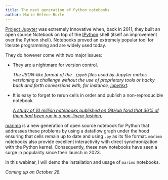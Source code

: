 ```yaml
---
title: The next generation of Python notebooks
author: Marie-Hélène Burle
---
```


:::{.def}

[Project Jupyter](https://jupyter.org/) was extremely innovative when, back in 2011, they built an open source Notebook on top of the [IPython](https://ipython.org/) shell (itself an improvement over the Python shell). Notebooks proved an extremely popular tool for literate programming and are widely used today.

They do however come with two major issues:

- They are a nightmare for version control.

  *The JSON-like format of the `.ipynb` files used by Jupyter makes versioning a challenge without the use of proprietary tools or hacky back and forth conversions with, for instance, [jupytext](https://github.com/mwouts/jupytext).*

- It is easy to forget to rerun cells in order and publish a non-reproducible notebook.

  *[A study of 10 million notebooks published on GitHub fond that 36% of them had been run in a non-linear fashion.](https://blog.jetbrains.com/datalore/2020/12/17/we-downloaded-10-000-000-jupyter-notebooks-from-github-this-is-what-we-learned/#consistency-of-notebooks)*

[marimo](https://marimo.io/) is a new generation of open source notebook for Python that addresses these problems by using a dataflow graph under the hood ensuring that cells remain up to date and using `.py` as its file format. `marimo` notebooks also provide excellent interactivity with direct synchronization with the Python kernel. Consequently, these new notebooks have seen a surge in popularity since their launch in 2023.

In this webinar, I will demo the installation and usage of `marimo` notebooks.

:::

*Coming up on October 28.*

<!-- [Slides](wb_marimo_slides.qmd){.btn .btn-outline-primary} [(Click and wait: this reveal.js presentation may take a little time to load.)]{.inlinenote} -->
<!-- <br><br> -->

<!-- {{< video https://www.youtube.com/embed/>}} -->
